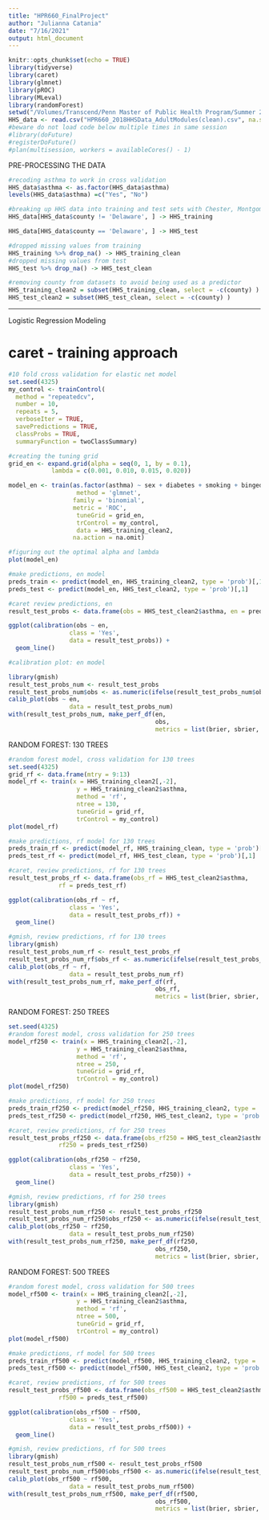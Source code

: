 ```yaml
---
title: "HPR660_FinalProject"
author: "Julianna Catania"
date: "7/16/2021"
output: html_document
---
```

 
```r
knitr::opts_chunk$set(echo = TRUE)
library(tidyverse)
library(caret)
library(glmnet)
library(pROC)
library(MLeval)
library(randomForest)
setwd("/Volumes/Transcend/Penn Master of Public Health Program/Summer 2021 Semester/HPR660")
HHS_data <- read.csv("HPR660_2018HHSData_AdultModules(clean).csv", na.strings=c("","NA"))
#beware do not load code below multiple times in same session
#library(doFuture)
#registerDoFuture()
#plan(multisession, workers = availableCores() - 1)
```

PRE-PROCESSING THE DATA

```r
#recoding asthma to work in cross validation
HHS_data$asthma <- as.factor(HHS_data$asthma)
levels(HHS_data$asthma) =c("Yes", "No")

```

```r
#breaking up HHS data into training and test sets with Chester, Montgomery, Philadelphia, and Bucks Counties for training and Delaware for test 
HHS_data[HHS_data$county != 'Delaware', ] -> HHS_training

HHS_data[HHS_data$county == 'Delaware', ] -> HHS_test
```

```r
#dropped missing values from training
HHS_training %>% drop_na() -> HHS_training_clean
#dropped missing values from test
HHS_test %>% drop_na() -> HHS_test_clean
```

```r
#removing county from datasets to avoid being used as a predictor
HHS_training_clean2 = subset(HHS_training_clean, select = -c(county) )
HHS_test_clean2 = subset(HHS_test_clean, select = -c(county) )

```
_____________________________________________________________________


Logistic Regression Modeling

# caret - training approach

```r
#10 fold cross validation for elastic net model
set.seed(4325)
my_control <- trainControl(
  method = "repeatedcv",
  number = 10,
  repeats = 5,
  verboseIter = TRUE,
  savePredictions = TRUE, 
  classProbs = TRUE, 
  summaryFunction = twoClassSummary)
``` 

```r
#creating the tuning grid
grid_en <- expand.grid(alpha = seq(0, 1, by = 0.1),
            lambda = c(0.001, 0.010, 0.015, 0.020))
```




```r
model_en <- train(as.factor(asthma) ~ sex + diabetes + smoking + bingedrink + cutmeal + exercise + fruits + mentalh + employ + marital + race + npov,
                   method = 'glmnet',
                  family = 'binomial',
                  metric = 'ROC',
                   tuneGrid = grid_en,
                   trControl = my_control,
                   data = HHS_training_clean2,
                  na.action = na.omit)
```

```r
#figuring out the optimal alpha and lambda
plot(model_en)
```

```r
#make predictions, en model
preds_train <- predict(model_en, HHS_training_clean2, type = 'prob')[,1]
preds_test <- predict(model_en, HHS_test_clean2, type = 'prob')[,1]
```



```r
#caret review predictions, en
result_test_probs <- data.frame(obs = HHS_test_clean2$asthma, en = preds_test)

ggplot(calibration(obs ~ en, 
                 class = 'Yes',
                 data = result_test_probs)) + 
  geom_line()                                         
```


```r
#calibration plot: en model

library(gmish)
result_test_probs_num <- result_test_probs
result_test_probs_num$obs <- as.numeric(ifelse(result_test_probs_num$obs == 'Yes', 1, 0))
calib_plot(obs ~ en, 
                 data = result_test_probs_num)
with(result_test_probs_num, make_perf_df(en, 
                                         obs, 
                                         metrics = list(brier, sbrier, ici, cstat)))
```

RANDOM FOREST: 130 TREES

```r
#random forest model, cross validation for 130 trees
set.seed(4325)
grid_rf <- data.frame(mtry = 9:13)
model_rf <- train(x = HHS_training_clean2[,-2], 
                   y = HHS_training_clean2$asthma,
                   method = 'rf',
                   ntree = 130,
                   tuneGrid = grid_rf,
                   trControl = my_control)
plot(model_rf)

```

```r
#make predictions, rf model for 130 trees
preds_train_rf <- predict(model_rf, HHS_training_clean, type = 'prob')[,1]
preds_test_rf <- predict(model_rf, HHS_test_clean, type = 'prob')[,1]
```

```r
#caret, review predictions, rf for 130 trees
result_test_probs_rf <- data.frame(obs_rf = HHS_test_clean2$asthma,
              rf = preds_test_rf)

ggplot(calibration(obs_rf ~ rf, 
                 class = 'Yes',
                 data = result_test_probs_rf)) + 
  geom_line()
```



```r
#gmish, review predictions, rf for 130 trees
library(gmish)
result_test_probs_num_rf <- result_test_probs_rf
result_test_probs_num_rf$obs_rf <- as.numeric(ifelse(result_test_probs_num_rf$obs_rf == 'Yes', 1, 0))
calib_plot(obs_rf ~ rf, 
                 data = result_test_probs_num_rf)
with(result_test_probs_num_rf, make_perf_df(rf, 
                                         obs_rf, 
                                         metrics = list(brier, sbrier, ici, cstat)))

```
RANDOM FOREST: 250 TREES

```r
set.seed(4325)
#random forest model, cross validation for 250 trees
model_rf250 <- train(x = HHS_training_clean2[,-2], 
                   y = HHS_training_clean2$asthma,
                   method = 'rf',
                   ntree = 250,
                   tuneGrid = grid_rf,
                   trControl = my_control)
plot(model_rf250)
```

```r
#make predictions, rf model for 250 trees
preds_train_rf250 <- predict(model_rf250, HHS_training_clean2, type = 'prob')[,1]
preds_test_rf250 <- predict(model_rf250, HHS_test_clean2, type = 'prob')[,1]
```

```r
#caret, review predictions, rf for 250 trees
result_test_probs_rf250 <- data.frame(obs_rf250 = HHS_test_clean2$asthma,
              rf250 = preds_test_rf250)

ggplot(calibration(obs_rf250 ~ rf250, 
                 class = 'Yes',
                 data = result_test_probs_rf250)) + 
  geom_line()
```

```r
#gmish, review predictions, rf for 250 trees
library(gmish)
result_test_probs_num_rf250 <- result_test_probs_rf250
result_test_probs_num_rf250$obs_rf250 <- as.numeric(ifelse(result_test_probs_num_rf250$obs_rf250 == 'Yes', 1, 0))
calib_plot(obs_rf250 ~ rf250, 
                 data = result_test_probs_num_rf250)
with(result_test_probs_num_rf250, make_perf_df(rf250, 
                                         obs_rf250, 
                                         metrics = list(brier, sbrier, ici, cstat)))
```

RANDOM FOREST: 500 TREES
```r
#random forest model, cross validation for 500 trees
model_rf500 <- train(x = HHS_training_clean2[,-2], 
                   y = HHS_training_clean2$asthma,
                   method = 'rf',
                   ntree = 500,
                   tuneGrid = grid_rf,
                   trControl = my_control)
plot(model_rf500)
```

```r
#make predictions, rf model for 500 trees
preds_train_rf500 <- predict(model_rf500, HHS_training_clean2, type = 'prob')[,1]
preds_test_rf500 <- predict(model_rf500, HHS_test_clean2, type = 'prob')[,1]
```

```r
#caret, review predictions, rf for 500 trees
result_test_probs_rf500 <- data.frame(obs_rf500 = HHS_test_clean2$asthma,
              rf500 = preds_test_rf500)

ggplot(calibration(obs_rf500 ~ rf500, 
                 class = 'Yes',
                 data = result_test_probs_rf500)) + 
  geom_line()
```

```r
#gmish, review predictions, rf for 500 trees
library(gmish)
result_test_probs_num_rf500 <- result_test_probs_rf500
result_test_probs_num_rf500$obs_rf500 <- as.numeric(ifelse(result_test_probs_num_rf500$obs_rf500 == 'Yes', 1, 0))
calib_plot(obs_rf500 ~ rf500, 
                 data = result_test_probs_num_rf500)
with(result_test_probs_num_rf500, make_perf_df(rf500, 
                                         obs_rf500, 
                                         metrics = list(brier, sbrier, ici, cstat)))
```








